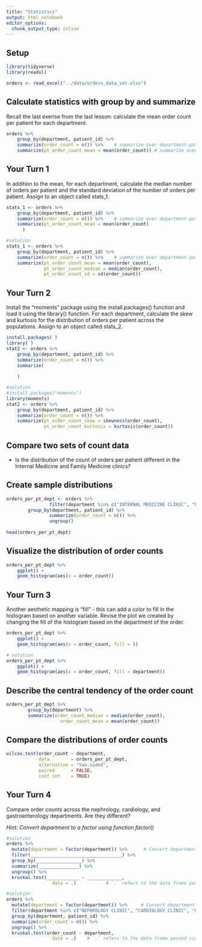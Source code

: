 ```yaml
---
title: "Statistics"
output: html_notebook
editor_options: 
  chunk_output_type: inline
---
```


## Setup

```r
library(tidyverse) 
library(readxl) 

orders <- read_excel("../data/orders_data_set.xlsx")
```


## Calculate statistics with group by and summarize

Recall the last exerise from the last lesson: calculate the mean order count per patient for each department.

```r
orders %>%	    
	group_by(department, patient_id) %>%	    
	summarize(order_count = n()) %>%    # summarize over department-patient_id groups
	summarize(pt_order_count_mean = mean(order_count)) # summarize over department groups
```

## Your Turn 1

In addition to the mean, for each department, calculate the median number of orders per patient and the standard deviation of the number of orders per patient. Assign to an object called stats_1.

```r
stats_1 <- orders %>%	    
	group_by(department, patient_id) %>%	    
	summarize(order_count = n()) %>%    # summarize over department-patient_id groups
	summarize(pt_order_count_mean = mean(order_count)
	  )
```


```r
#solution
stats_1 <- orders %>%	    
	group_by(department, patient_id) %>%	    
	summarize(order_count = n()) %>%    # summarize over department-patient_id groups
	summarize(pt_order_count_mean = mean(order_count),
	          pt_order_count_median = median(order_count),
	          pt_order_count_sd = sd(order_count)) 
```

## Your Turn 2

Install the “moments” package using the install.packages() function and load it using the library() function. For each department, calculate the skew and kurtosis for the distribution of orders per patient across the populations. Assign to an object called stats_2.

```r
install.packages( )
library( )
stat2 <- orders %>%	    
	group_by(department, patient_id) %>%	    
	summarize(order_count = n()) %>% 
	summarize(
	  
	) 
```

```r
#solution
#install.packages("moments")
library(moments)
stat2 <- orders %>%	    
	group_by(department, patient_id) %>%	    
	summarize(order_count = n()) %>% 
	summarize(pt_order_count_skew = skewness(order_count),
	          pt_order_count_kurtosis = kurtosis(order_count)) 
```

## Compare two sets of count data

- Is the distribution of the count of orders per patient different in the Internal Medicine and Family Medicine clinics?

## Create sample distributions

```r
orders_per_pt_dept <- orders %>%	        
				filter(department %in% c("INTERNAL MEDICINE CLINIC", "FAMILY MEDICINE CLINIC")) %>%
        group_by(department, patient_id) %>%	        
				summarize(order_count = n()) %>%     
				ungroup()
				
head(orders_per_pt_dept)
```

## Visualize the distribution of order counts

```r
orders_per_pt_dept %>%
	ggplot() +
	geom_histogram(aes(x = order_count))
```

## Your Turn 3

Another aesthetic mapping is "fill" - this can add a color to fill in the histogram based on another variable. Revise the plot we created by changing the fill of the histogram based on the department of the order.

```r
orders_per_pt_dept %>%
	ggplot() +
	geom_histogram(aes(x = order_count, fill = ))
```

```r
# solution
orders_per_pt_dept %>%
	ggplot() +
	geom_histogram(aes(x = order_count, fill = department))
```

## Describe the central tendency of the order count

```r
orders_per_pt_dept %>% 
		group_by(department) %>% 
		summarize(order_count_median = median(order_count), 
			        order_count_mean = mean(order_count))
```

## Compare the distributions of order counts

```r
wilcox.test(order_count ~ department, 
            data        = orders_per_pt_dept, 
            alternative = "two.sided", 
            paired      = FALSE, 
            conf.int    = TRUE)
```

## Your Turn 4

Compare order counts across the nephrology, cardiology, and gastroenterology departments. Are they different?

*Hint: Convert department to a factor using function factor()*

```r
#solution
orders %>%
  mutate(department = factor(department)) %>%      # Convert department from character to factor
  filter(__________________________________) %>%
  group_by(_________________) %>%
  summarize(_______________) %>%
  ungroup() %>%
  kruskal.test(____________ ~ _____________, 
	             data = .)           # `.` refers to the data frame passed via the upstream pipe (%>%)
```

```r
#solution
orders %>%
  mutate(department = factor(department)) %>%     # Convert department from character to factor
  filter(department %in% c("NEPHROLOGY CLINIC", "CARDIOLOGY CLINIC", "GASTROENTEROLOGY CLINIC")) %>%
  group_by(department, patient_id) %>%
  summarize(order_count = n()) %>%
  ungroup() %>%
  kruskal.test(order_count ~ department, 
	             data = .)    # `.` refers to the data frame passed via the upstream pipe (%>%)
```

